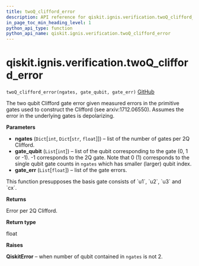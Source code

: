 ```yaml
---
title: twoQ_clifford_error
description: API reference for qiskit.ignis.verification.twoQ_clifford_error
in_page_toc_min_heading_level: 1
python_api_type: function
python_api_name: qiskit.ignis.verification.twoQ_clifford_error
---
```


# qiskit.ignis.verification.twoQ\_clifford\_error

<span id="qiskit.ignis.verification.twoQ_clifford_error" />

`twoQ_clifford_error(ngates, gate_qubit, gate_err)` [GitHub](https://github.com/qiskit-community/qiskit-ignis/tree/stable/0.7/qiskit/ignis/verification/randomized_benchmarking/rb_utils.py "view source code")

The two qubit Clifford gate error given measured errors in the primitive gates used to construct the Clifford (see arxiv:1712.06550). Assumes the error in the underlying gates is depolarizing.

**Parameters**

*   **ngates** (`Dict`\[`int`, `Dict`\[`str`, `float`]]) – list of the number of gates per 2Q Clifford.
*   **gate\_qubit** (`List`\[`int`]) – list of the qubit corresponding to the gate (0, 1 or -1). -1 corresponds to the 2Q gate. Note that 0 (1) corresponds to the single qubit gate counts in `ngates` which has smaller (larger) qubit index.
*   **gate\_err** (`List`\[`float`]) – list of the gate errors.

<Admonition title="Note" type="note">
  This function presupposes the basis gate consists of `u1`, `u2`, `u3` and `cx`.
</Admonition>

**Returns**

Error per 2Q Clifford.

**Return type**

float

**Raises**

**QiskitError** – when number of qubit contained in `ngates` is not 2.

